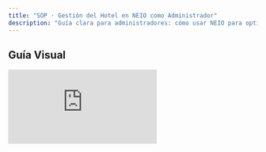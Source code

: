 ```yaml
---
title: "SOP · Gestión del Hotel en NEIO como Administrador"
description: "Guía clara para administradores: cómo usar NEIO para optimizar operaciones y supervisar al personal. "
---
```


## Guía Visual

<iframe className="w-full aspect-video rounded-xl" src="https://loom.com/embed/d7c90d14e64a428dbe62e74b90271345" title="Configuración de hotel en NEIO" frameBorder="0" allow="accelerometer; autoplay; clipboard-write; encrypted-media; gyroscope; picture-in-picture" allowFullScreen loading="lazy" />

# Procedimiento Operativo Estándar para la Gestión del Hotel

<Info>
  NEIO es una plataforma de gestión de mantenimiento diseñada para hoteles, con foco en operación eficiente y experiencia del huésped.
</Info>

## Objective

Este SOP proporciona una guía clara para administradores sobre cómo utilizar NEIO para optimizar operaciones y supervisar al personal.

## Key Steps

<Steps>
  <Step title="1 · Bienvenida a la Plataforma" icon="building" iconType="solid">
    <ul>
    <li>
    Accede a NEIO como administrador.
    </li>
    <li>
    Recorre el centro de mando para una vista integral de mantenimiento, equipos y tareas.
    </li>
    </ul>
    <Tip>
      Añade la URL del centro de mando a tus favoritos para acceder más rápido al inicio del turno.
    </Tip>
  </Step>
  <Step title="2 · Supervisión del Personal" icon="users" iconType="solid">
    <ul>
    <li>
    Supervisa a todo el personal operativo (técnicos, jefes técnicos, camaristas y proveedores externos).
    </li>
    <li>
    Monitorea carga de trabajo y cumplimiento por responsable.
    </li>
    </ul>
    <Info>
      Usa filtros por área, turno o estado para ubicar rápidamente a quien necesita apoyo.
    </Info>
  </Step>
  <Step title="3 · Gestión de Permisos y Configuración" icon="gear" iconType="solid">
    <ul>
    <li>
    Asigna roles y permisos adecuados a cada perfil.
    </li>
    <li>
    Configura pisos, tipos de habitación y áreas comunes según la operación real.</li>
    </ul>
    <Warning>
      Evita roles demasiado amplios. Un <Tooltip tip="Permisos de ver/crear/editar/borrar por módulo.">rol</Tooltip> incorrecto puede causar cambios no deseados.
    </Warning>
  </Step>
  <Step title="4 · Monitoreo del Estado Operacional" icon="chart-line" iconType="solid">
    <ul>
    <li>
    Mantén visibilidad sobre rendimiento del personal y estado del mantenimiento (activos críticos, backlog).</li>
    <li>
    Identifica backlog, riesgos y SLA en riesgo.</li>
    <li>
    Detecta oportunidades de garantía y control de costos.</li>
    </ul>
    <Info>
      Configura alertas para tareas críticas o próximas a vencer y evita tiempos muertos.
    </Info>
  </Step>
  <Step title="5 · Liderazgo y Eficiencia" icon="gauge" iconType="solid">
    <ul>
    <li>
    Utiliza tableros, reportes y alertas para dirigir operaciones.</li>
    <li>
    Establece prioridades, SLA y comunicación entre equipos.
    </li>
    </ul>
    <Check>
      Criterio de salida: prioridades publicadas, responsables asignados y métricas clave visibles para todos.
    </Check>
  </Step>
  <Step title="6 · Exploración de la Plataforma" icon="compass" iconType="solid">
    <ul>
    <li>
    Explora y prueba funcionalidades clave (órdenes de trabajo, mantenimientos programados, inventario).</li>
    <li>
    Implementa mejoras rápidas (nomenclaturas, plantillas, checklist).</li>
    </ul>
    <Tip>
      Estandariza nombres y categorías para obtener reportes consistentes entre propiedades.
    </Tip>
  </Step>
</Steps>

---

## Cautionary Notes

<Warning>
  Asegúrate de contar con permisos adecuados antes de modificar la configuración del hotel.
</Warning>

<Info>
  Mantén comunicación constante con el personal para alinear expectativas y flujos de trabajo.
</Info>

---

## Tips for Efficiency

<Tip>
  Revisa periódicamente el rendimiento del personal y el cumplimiento de <Tooltip tip="Service Level Agreement.">SLA</Tooltip> para detectar oportunidades de mejora.
</Tip>

<Tip>
  Usa reportes y paneles de NEIO para tomar decisiones informadas y priorizar tareas de alto impacto.
</Tip>

---